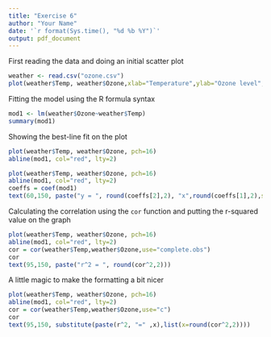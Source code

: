 ```yaml
---
title: "Exercise 6"
author: "Your Name"
date: '`r format(Sys.time(), "%d %b %Y")`'
output: pdf_document
---
```


First reading the data and doing an initial scatter plot

```r
weather <- read.csv("ozone.csv")
plot(weather$Temp, weather$Ozone,xlab="Temperature",ylab="Ozone level",pch=16)
```

Fitting the model using the R formula syntax

```r
mod1 <- lm(weather$Ozone~weather$Temp)
summary(mod1)
```

Showing the best-line fit on the plot

```r
plot(weather$Temp, weather$Ozone, pch=16)
abline(mod1, col="red", lty=2)
```


```r
plot(weather$Temp, weather$Ozone, pch=16)
abline(mod1, col="red", lty=2)
coeffs = coef(mod1)
text(60,150, paste("y = ", round(coeffs[2],2), "x",round(coeffs[1],2),sep=""))
```

Calculating the correlation using the `cor` function and putting the r-squared value on the graph

```r
plot(weather$Temp, weather$Ozone, pch=16)
abline(mod1, col="red", lty=2)
cor = cor(weather$Temp,weather$Ozone,use="complete.obs")
cor
text(95,150, paste("r^2 = ", round(cor^2,2)))
```

A little magic to make the formatting a bit nicer

```r
plot(weather$Temp, weather$Ozone, pch=16)
abline(mod1, col="red", lty=2)
cor = cor(weather$Temp,weather$Ozone,use="c")
cor
text(95,150, substitute(paste(r^2, "=" ,x),list(x=round(cor^2,2))))
```

